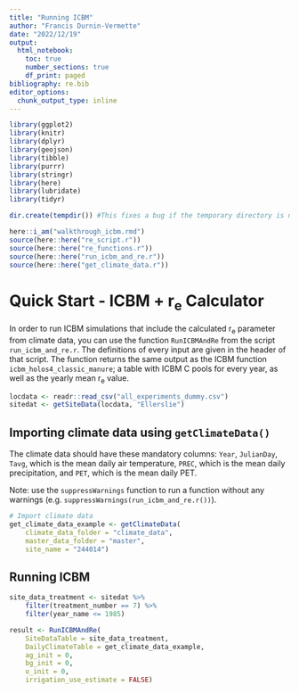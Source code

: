 ```yaml
---
title: "Running ICBM"
author: "Francis Durnin-Vermette"
date: "2022/12/19"
output:
  html_notebook:
    toc: true
    number_sections: true
    df_print: paged
bibliography: re.bib
editor_options:
  chunk_output_type: inline
---
```


```r

library(ggplot2)
library(knitr)
library(dplyr)
library(geojson)
library(tibble)
library(purrr)
library(stringr)
library(here)
library(lubridate)
library(tidyr)

dir.create(tempdir()) #This fixes a bug if the temporary directory is not found

here::i_am("walkthrough_icbm.rmd")
source(here::here("re_script.r"))
source(here::here("re_functions.r"))
source(here::here("run_icbm_and_re.r"))
source(here::here("get_climate_data.r"))

```


# Quick Start - ICBM + r~e~ Calculator
In order to run ICBM simulations that include the calculated r~e~ parameter from climate data, you can use the function `RunICBMAndRe` from the script `run_icbm_and_re.r`. The definitions of every input are given in the header of that script. The function returns the same output as the ICBM function `icbm_holos4_classic_manure`; a table with ICBM C pools for every year, as well as the yearly mean r~e~ value.

```r
locdata <- readr::read_csv("all_experiments_dummy.csv")
sitedat <- getSiteData(locdata, "Ellerslie")
```

## Importing climate data using `getClimateData()`
The climate data should have these mandatory columns: `Year`, `JulianDay`, `Tavg`, which is the mean daily air temperature, `PREC`, which is the mean daily precipitation, and `PET`, which is the mean daily PET.

Note: use the `suppressWarnings` function to run a function without any warnings
(e.g. `suppressWarnings(run_icbm_and_re.r())`).

```r
# Import climate data
get_climate_data_example <- getClimateData(
	climate_data_folder = "climate_data",
	master_data_folder = "master",
	site_name = "244014")
```


## Running ICBM

```r
site_data_treatment <- sitedat %>%
	filter(treatment_number == 7) %>%
	filter(year_name <= 1985)

result <- RunICBMAndRe(
	SiteDataTable = site_data_treatment,
	DailyClimateTable = get_climate_data_example,
	ag_init = 0,
	bg_init = 0,
	o_init = 0,
	irrigation_use_estimate = FALSE)
```
